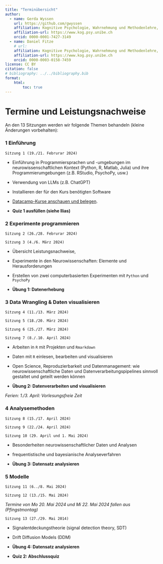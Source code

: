 ```yaml
---
title: "Terminübersicht"
author:
  - name: Gerda Wyssen
    url: https://github.com/gwyssen
    affiliation: Kognitive Psychologie, Wahrnehmung und Methodenlehre, Universität Bern 
    affiliation-url: https://www.kog.psy.unibe.ch
    orcid: 0000-0001-7427-3149
  - name: Daniel Fitze
    # url: 
    affiliation: Kognitive Psychologie, Wahrnehmung und Methodenlehre, Universität Bern 
    affiliation-url: https://www.kog.psy.unibe.ch
    orcid: 0000-0003-0158-7459
license: CC BY
citation: false
# bibliography: ../../bibliography.bib
format:
    html:
        toc: true
---
```


# Termine und Leistungsnachweise

An den 13 Sitzungen werden wir folgende Themen behandeln (kleine Änderungen vorbehalten):

### 1 Einführung

`Sitzung 1 (19./21. Februrar 2024)`

-   Einführung in Programmiersprachen und -umgebungen im neurowissenschaftlichen Kontext (Python, R, Matlab, Julia) und ihre Programmierumgebungen (z.B. RStudio, PsychoPy, usw.)

<!-- - *Hands-on: Sprachen vergleichen, Funktionen und Loops nutzen und schreiben, Verwendung LLMs, ChatGPT und RTutor.ai* -->

-   Verwendung von LLMs (z.B. ChatGPT)

-   Installieren der für den Kurs benötigten Software

-   [Datacamp-Kurse anschauen und belegen](https://kogpsy.github.io/neuroscicomplabFS24/pages/chapters/datacamp.html).

- __Quiz 1 ausfüllen (siehe Ilias)__

### 2 Experimente programmieren

`Sitzung 2 (26./28. Februrar 2024)`

`Sitzung 3 (4./6. März 2024)`

- Übersicht Leistungsnachweise, 

-   Experimente in den Neurowissenschaften: Elemente und Herausforderungen

-   Erstellen von zwei computerbasierten Experimenten mit `Python` und `PsychoPy`

-   __Übung 1: Datenerhebung__


### 3 Data Wrangling & Daten visualisieren

`Sitzung 4 (11./13. März 2024)`

`Sitzung 5 (18./20. März 2024)`

`Sitzung 6 (25./27. März 2024)`

`Sitzung 7 (8./.10. April 2024)`

- Arbeiten in `R` mit Projekten und `Rmarkdown`

- Daten mit `R` einlesen, bearbeiten und visualisieren

- Open Science, Reproduzierbarkeit und Datenmanagement: wie neurowissenschaftliche Daten und Datenverarbeitungspipelines sinnvoll gestaltet und geteilt werden können

- __Übung 2: Datenverarbeiten und visualisieren__


*Ferien: 1./3. April: Vorlesungsfreie Zeit*



### 4 Analysemethoden 

`Sitzung 8 (15./17. April 2024)`

`Sitzung 9 (22./24. April 2024)`

`Sitzung 10 (29. April und 1. Mai 2024)`

- Besonderheiten neurowissenschaftlicher Daten und Analysen

- frequentistische und bayesianische Analyseverfahren

- __Übung 3: Datensatz analysieren__


### 5 Modelle

`Sitzung 11 (6../8. Mai 2024)`

`Sitzung 12 (13./15. Mai 2024)`

*Termine von Mo 20. Mai 2024 und Mi 22. Mai 2024  fallen aus (Pfingstmontag)*

`Sitzung 13 (27./29. Mai 2014)`

- Signalentdeckungstheorie (signal detection theory, SDT)

- Drift Diffusion Models (DDM)

- __Übung 4: Datensatz analysieren__

- __Quiz 2: Abschlussquiz__

